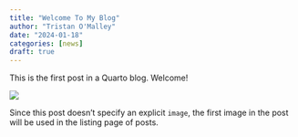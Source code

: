 ```yaml
---
title: "Welcome To My Blog"
author: "Tristan O'Malley"
date: "2024-01-18"
categories: [news]
draft: true
---
```


This is the first post in a Quarto blog. Welcome!

![](thumbnail.jpg)

Since this post doesn't specify an explicit `image`, the first image in the post will be used in the listing page of posts.
